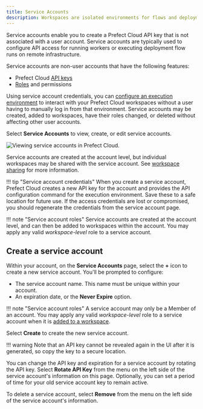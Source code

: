 ```yaml
---
title: Service Accounts
description: Workspaces are isolated environments for flows and deployments within Prefect Cloud.
---
```


Service accounts enable you to create a Prefect Cloud API key that is not associated with a user account.
Service accounts are typically used to configure API access for running workers or executing deployment flow runs on remote infrastructure.

Service accounts are non-user accounts that have the following features:

- Prefect Cloud [API keys](/cloud/users/api-keys/)
- [Roles](/cloud/users/roles/) and permissions

Using service account credentials, you can [configure an execution environment](/cloud/connecting/#configure-a-local-execution-environment) to interact with your Prefect Cloud workspaces without a user having to manually log in from that environment.
Service accounts may be created, added to workspaces, have their roles changed, or deleted without affecting other user accounts.

Select **Service Accounts** to view, create, or edit service accounts.

![Viewing service accounts in Prefect Cloud.](/img/ui/service-accounts.png)

Service accounts are created at the account level, but individual workspaces may be shared with the service account.
See [workspace sharing](/cloud/workspaces/#workspace-sharing) for more information.

!!! tip "Service account credentials"
    When you create a service account, Prefect Cloud creates a new API key for the account and provides the API configuration command for the execution environment.
    Save these to a safe location for future use.
    If the access credentials are lost or compromised, you should regenerate the credentials from the service account page.

!!! note "Service account roles"
    Service accounts are created at the account level, and can then be added to workspaces within the account.
    You may apply any valid _workspace-level_ role to a service account.

## Create a service account

Within your account, on the **Service Accounts** page, select the **+** icon to create a new service account. You'll be prompted to configure:

- The service account name. This name must be unique within your account.
- An expiration date, or the **Never Expire** option.

!!! note "Service account roles"
    A service account may only be a Member of an account.
    You may apply any valid _workspace-level_ role to a service account when it is [added to a workspace](/cloud/workspaces/#workspace-sharing).

Select **Create** to create the new service account.

!!! warning
    Note that an API key cannot be revealed again in the UI after it is generated, so copy the key to a secure location.

You can change the API key and expiration for a service account by rotating the API key.
Select **Rotate API Key** from the menu on the left side of the service account's information on this page. Optionally, you can set a period of time for your old service account key to remain active.

To delete a service account, select **Remove** from the menu on the left side of the service account's information.
